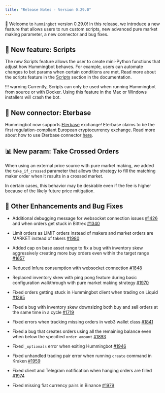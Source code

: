 ```yaml
---
title: "Release Notes - Version 0.29.0"
---
```


🚀 Welcome to `hummingbot` version 0.29.0! In this release, we introduce a new feature that allows users to run custom scripts, new advanced pure market making parameter, a new connector and bug fixes.

## 🤖 New feature: Scripts

The new Scripts feature allows the user to create mini-Python functions that adjust how Hummingbot behaves. For example, users can automate changes to bot params when certain conditions are met. Read more about the scripts feature in the [Scripts](/advanced/scripts/) section in the documentation.

!!! warning
Currently, Scripts can only be used when running Hummingbot from source or with Docker. Using this feature in the Mac or Windows installers will crash the bot.

## 🔗 New connector: Eterbase

Hummingbot now supports [Eterbase](https://www.eterbase.com/) exchange! Eterbase claims to be the first regulation-compliant European cryptocurrency exchange. Read more about how to use Eterbase connector [here](/connectors/eterbase/).

## 📊 New param: Take Crossed Orders

When using an external price source with pure market making, we added the `take_if_crossed` parameter that allows the strategy to fill the matching maker order when it results in a crossed market.

In certain cases, this behavior may be desirable even if the fee is higher because of the likely future price mitigation.

## 🐞 Other Enhancements and Bug Fixes

- Additional debugging message for websocket connection issues [#1426](https://github.com/CoinAlpha/hummingbot/issues/1426) and when orders get stuck in Bittrex [#1340](https://github.com/CoinAlpha/hummingbot/issues/1340)
- Limit orders as LIMIT orders instead of makers and market orders are MARKET instead of takers [#1980](https://github.com/CoinAlpha/hummingbot/issues/1980)
- Added cap on base asset range to fix a bug with inventory skew aggressively creating more buy orders even within the target range [#1657](https://github.com/CoinAlpha/hummingbot/issues/1657)
- Reduced Infura consumption with websocket connection [#1848](https://github.com/CoinAlpha/hummingbot/issues/1848)
- Replaced inventory skew with ping pong feature during basic configuration walkthrough with pure market making strategy [#1970](https://github.com/CoinAlpha/hummingbot/issues/1970)

- Fixed orders getting stuck in Hummingbot client when trading on Liquid [#1295](https://github.com/CoinAlpha/hummingbot/issues/1295)
- Fixed a bug with inventory skew downsizing both buy and sell orders at the same time in a cycle [#1719](https://github.com/CoinAlpha/hummingbot/issues/1719)
- Fixed errors when tracking missing orders in web3 wallet class [#1841](https://github.com/CoinAlpha/hummingbot/issues/1841)
- Fixed a bug that creates orders using all the remaining balance even when below the specified `order_amount` [#1893](https://github.com/CoinAlpha/hummingbot/issues/1893)
- Fixed `_optionals` error when exiting Hummingbot [#1946](https://github.com/CoinAlpha/hummingbot/issues/1946)
- Fixed unhandled trading pair error when running `create` command in Kraken [#1959](https://github.com/CoinAlpha/hummingbot/issues/1959)
- Fixed client and Telegram notification when hanging orders are filled [#1974](https://github.com/CoinAlpha/hummingbot/issues/1974)
- Fixed missing fiat currency pairs in Binance [#1979](https://github.com/CoinAlpha/hummingbot/pull/1979)
